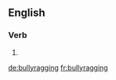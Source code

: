 ==English==

===Verb===
{{head|en}}

# {{present participle of|bullyrag|lang=en}}

[[de:bullyragging]]
[[fr:bullyragging]]